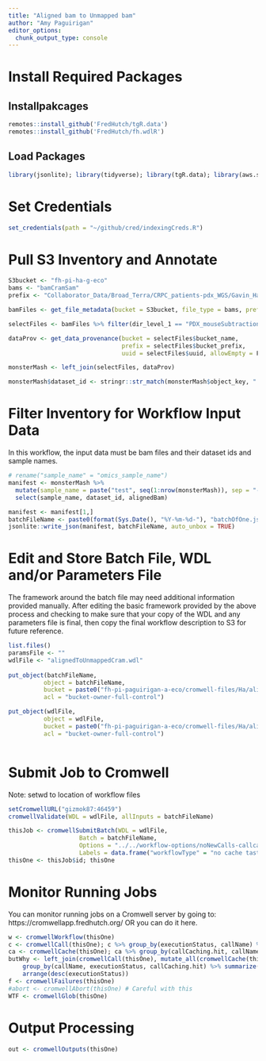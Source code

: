 ```yaml
---
title: "Aligned bam to Unmapped bam"
author: "Amy Paguirigan"
editor_options: 
  chunk_output_type: console
---
```

# Install Required Packages

## Installpakcages
```r
remotes::install_github('FredHutch/tgR.data')
remotes::install_github('FredHutch/fh.wdlR')
```

## Load Packages
```r
library(jsonlite); library(tidyverse); library(tgR.data); library(aws.s3); library(fh.wdlR); 
```

# Set Credentials
```r
set_credentials(path = "~/github/cred/indexingCreds.R")
```

# Pull S3 Inventory and Annotate
```r
S3bucket <- "fh-pi-ha-g-eco"
bams <- "bamCramSam"
prefix <- "Collaborator_Data/Broad_Terra/CRPC_patients-pdx_WGS/Gavin_Ha_Fred_Hutch_Prostate_Cancer_WGS_data/RP-2253"

bamFiles <- get_file_metadata(bucket = S3bucket, file_type = bams, prefix = prefix)

selectFiles <- bamFiles %>% filter(dir_level_1 == "PDX_mouseSubtraction" & grepl("recalibrated.bam", object_key))

dataProv <- get_data_provenance(bucket = selectFiles$bucket_name, 
                                prefix = selectFiles$bucket_prefix, 
                                uuid = selectFiles$uuid, allowEmpty = F)

monsterMash <- left_join(selectFiles, dataProv)

monsterMash$dataset_id <- stringr::str_match(monsterMash$object_key, ".*/([^/]*)/[^/]*")[,2]
```


# Filter Inventory for Workflow Input Data
In this workflow, the input data must be bam files and their dataset ids and sample names. 

```r
# rename("sample_name" = "omics_sample_name")
manifest <- monsterMash %>% 
  mutate(sample_name = paste("test", seq(1:nrow(monsterMash)), sep = "-"), alignedBam = paste("s3:/", bucket_name,  object_key, sep = "/")) %>% 
  select(sample_name, dataset_id, alignedBam)

manifest <- manifest[1,]
batchFileName <- paste0(format(Sys.Date(), "%Y-%m-%d-"), "batchOfOne.json")
jsonlite::write_json(manifest, batchFileName, auto_unbox = TRUE)

```

# Edit and Store Batch File, WDL and/or Parameters File
The framework around the batch file may need additional information provided manually.  After editing the basic framework provided by the above process and checking to make sure that your copy of the WDL and any parameters file is final, then copy the final workflow description to S3 for future reference.

```r
list.files()
paramsFile <- ""
wdlFile <- "alignedToUnmappedCram.wdl"
  
put_object(batchFileName,
          object = batchFileName,
          bucket = paste0("fh-pi-paguirigan-a-eco/cromwell-files/Ha/alignedToUnmappedCram/",format(Sys.Date(), "%Y-%m-%d")),
          acl = "bucket-owner-full-control")

put_object(wdlFile,
          object = wdlFile,
          bucket = paste0("fh-pi-paguirigan-a-eco/cromwell-files/Ha/alignedToUnmappedCram/",format(Sys.Date(), "%Y-%m-%d")),
          acl = "bucket-owner-full-control")



```

# Submit Job to Cromwell
Note: setwd to location of workflow files
```r
setCromwellURL("gizmok87:46459")
cromwellValidate(WDL = wdlFile, allInputs = batchFileName)

thisJob <- cromwellSubmitBatch(WDL = wdlFile,
                    Batch = batchFileName,
                    Options = "../../workflow-options/noNewCalls-callcachingOn.json",
                    Labels = data.frame("workflowType" = "no cache tastk"))
thisOne <- thisJob$id; thisOne
```

# Monitor Running Jobs
You can monitor running jobs on a Cromwell server by going to: https://cromwellapp.fredhutch.org/  OR you can do it here.
```r
w <- cromwellWorkflow(thisOne)
c <- cromwellCall(thisOne); c %>% group_by(executionStatus, callName) %>% summarize(status = n())
ca <- cromwellCache(thisOne); ca %>% group_by(callCaching.hit, callName) %>% summarize(hits = n())
butWhy <- left_join(cromwellCall(thisOne), mutate_all(cromwellCache(thisOne), as.character)); butWhy %>% 
    group_by(callName, executionStatus, callCaching.hit) %>% summarize(hits = n()) %>% 
    arrange(desc(executionStatus))
f <- cromwellFailures(thisOne)
#abort <- cromwellAbort(thisOne) # Careful with this
WTF <- cromwellGlob(thisOne)


```



# Output Processing
```r
out <- cromwellOutputs(thisOne)
```


